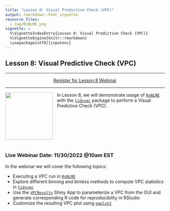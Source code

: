 ```yaml
---
title: "Lesson 8: Visual Predictive Check (VPC)"
output: rmarkdown::html_vignette
resource_files:
  - img/RsNLME.png
vignette: >
  %\VignetteIndexEntry{Lesson 8: Visual Predictive Check (VPC)}
  %\VignetteEngine{knitr::rmarkdown}
  \usepackage[utf8]{inputenc}
---
```


## Lesson 8: Visual Predictive Check (VPC)

---

<center>
<a class = "registration-button" href="https://certara.zoom.us/webinar/register/WN_fLBYsjRsTxaiCjZnIwycNg#/registration" target="_blank">Register for Lesson 8 Webinar</a>
</center>

---

<a href = "https://certara.github.io/R-RsNLME/index.html"><img src='img/tidyvpc.png'  align="left" style = "height: 150px; padding-right: 10px;"/></a>

In Lesson 8, we will demonstrate usage of [`RsNLME`](https://certara.github.io/R-RsNLME/) with the [`tidyvpc`](https://certara.github.io/tidyvpc/) package to perform a Visual Predictive Check (VPC).

<br></br>
<br></br>
<br></br>


### Live Webinar Date: 11/30/2022 @10am EST

In the webinar we will cover the following topics:

* Executing a VPC run in [`RsNLME`](https://certara.github.io/R-RsNLME/)
* Explore different binning and binless methods to compute VPC statistics in [`tidyvpc`](https://certara.github.io/tidyvpc/)
* Use the [`VPCResults`](https://certara.github.io/R-VPCResults/) Shiny App to parameterize a VPC from the GUI and generate corresponding R code for reproducibility in RStudio
* Customize the resulting VPC plot using [`ggplot2`](https://ggplot2.tidyverse.org/)
